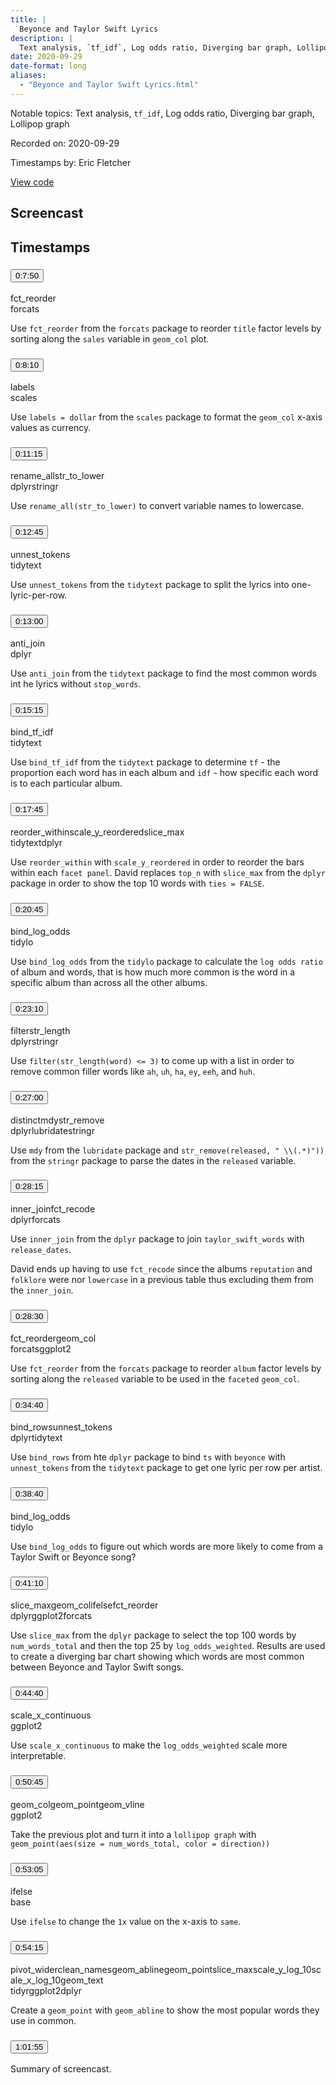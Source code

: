 ```yaml
---
title: |
  Beyonce and Taylor Swift Lyrics
description: |
  Text analysis, `tf_idf`, Log odds ratio, Diverging bar graph, Lollipop graph
date: 2020-09-29
date-format: long
aliases:
  - "Beyonce and Taylor Swift Lyrics.html"
---
```


Notable topics: Text analysis, `tf_idf`, Log odds ratio, Diverging bar graph, Lollipop graph

Recorded on: 2020-09-29

Timestamps by: Eric Fletcher

[View code](https://github.com/dgrtwo/data-screencasts/blob/master/2020_09_29_taylor_swift_beyonce.Rmd)

## Screencast

<div id="yt-player" data-video-id="vYbDyfv_v4Q"></div>

## Timestamps

```{=html}
<div id="topics">
  <div class="topic">
    <h3 id="ts-470">
      <button class="btn btn-link btn-timestamp" onClick="playerSkipToTimestamp(470, this)">0:7:50</button>
    </h3>
    <div class="topic_badges"><div><span class="badge-functions badge bg-info">fct_reorder</span></div><div><span class="badge-packages badge bg-primary">forcats</span></div></div>
    <div class="topic_description">
      <p>Use <code>fct_reorder</code> from the <code>forcats</code> package to reorder <code>title</code> factor levels by sorting along the <code>sales</code> variable in <code>geom_col</code> plot.</p>

    </div>
  </div>
  <div class="topic">
    <h3 id="ts-490">
      <button class="btn btn-link btn-timestamp" onClick="playerSkipToTimestamp(490, this)">0:8:10</button>
    </h3>
    <div class="topic_badges"><div><span class="badge-functions badge bg-info">labels</span></div><div><span class="badge-packages badge bg-primary">scales</span></div></div>
    <div class="topic_description">
      <p>Use <code>labels = dollar</code> from the <code>scales</code> package to format the <code>geom_col</code> x-axis values as currency.</p>

    </div>
  </div>
  <div class="topic">
    <h3 id="ts-675">
      <button class="btn btn-link btn-timestamp" onClick="playerSkipToTimestamp(675, this)">0:11:15</button>
    </h3>
    <div class="topic_badges"><div><span class="badge-functions badge bg-info">rename_all</span><span class="badge-functions badge bg-info">str_to_lower</span></div><div><span class="badge-packages badge bg-primary">dplyr</span><span class="badge-packages badge bg-primary">stringr</span></div></div>
    <div class="topic_description">
      <p>Use <code>rename_all(str_to_lower)</code> to convert variable names to lowercase.</p>

    </div>
  </div>
  <div class="topic">
    <h3 id="ts-765">
      <button class="btn btn-link btn-timestamp" onClick="playerSkipToTimestamp(765, this)">0:12:45</button>
    </h3>
    <div class="topic_badges"><div><span class="badge-functions badge bg-info">unnest_tokens</span></div><div><span class="badge-packages badge bg-primary">tidytext</span></div></div>
    <div class="topic_description">
      <p>Use <code>unnest_tokens</code> from the <code>tidytext</code> package to split the lyrics into one-lyric-per-row.</p>

    </div>
  </div>
  <div class="topic">
    <h3 id="ts-780">
      <button class="btn btn-link btn-timestamp" onClick="playerSkipToTimestamp(780, this)">0:13:00</button>
    </h3>
    <div class="topic_badges"><div><span class="badge-functions badge bg-info">anti_join</span></div><div><span class="badge-packages badge bg-primary">dplyr</span></div></div>
    <div class="topic_description">
      <p>Use <code>anti_join</code> from the <code>tidytext</code> package to find the most common words int he lyrics without <code>stop_words</code>.</p>

    </div>
  </div>
  <div class="topic">
    <h3 id="ts-915">
      <button class="btn btn-link btn-timestamp" onClick="playerSkipToTimestamp(915, this)">0:15:15</button>
    </h3>
    <div class="topic_badges"><div><span class="badge-functions badge bg-info">bind_tf_idf</span></div><div><span class="badge-packages badge bg-primary">tidytext</span></div></div>
    <div class="topic_description">
      <p>Use <code>bind_tf_idf</code> from the <code>tidytext</code> package to determine <code>tf</code> - the proportion each word has in each album and <code>idf</code> - how specific each word is to each particular album.</p>

    </div>
  </div>
  <div class="topic">
    <h3 id="ts-1065">
      <button class="btn btn-link btn-timestamp" onClick="playerSkipToTimestamp(1065, this)">0:17:45</button>
    </h3>
    <div class="topic_badges"><div><span class="badge-functions badge bg-info">reorder_within</span><span class="badge-functions badge bg-info">scale_y_reordered</span><span class="badge-functions badge bg-info">slice_max</span></div><div><span class="badge-packages badge bg-primary">tidytext</span><span class="badge-packages badge bg-primary">dplyr</span></div></div>
    <div class="topic_description">
      <p>Use <code>reorder_within</code> with <code>scale_y_reordered</code> in order to reorder the bars within each <code>facet panel</code>. David replaces <code>top_n</code> with <code>slice_max</code> from the <code>dplyr</code> package in order to show the top 10 words with <code>ties = FALSE</code>.</p>

    </div>
  </div>
  <div class="topic">
    <h3 id="ts-1245">
      <button class="btn btn-link btn-timestamp" onClick="playerSkipToTimestamp(1245, this)">0:20:45</button>
    </h3>
    <div class="topic_badges"><div><span class="badge-functions badge bg-info">bind_log_odds</span></div><div><span class="badge-packages badge bg-primary">tidylo</span></div></div>
    <div class="topic_description">
      <p>Use <code>bind_log_odds</code> from the <code>tidylo</code> package to calculate the <code>log odds ratio</code> of album and words, that is how much more common is the word in a specific album than across all the other albums.</p>

    </div>
  </div>
  <div class="topic">
    <h3 id="ts-1390">
      <button class="btn btn-link btn-timestamp" onClick="playerSkipToTimestamp(1390, this)">0:23:10</button>
    </h3>
    <div class="topic_badges"><div><span class="badge-functions badge bg-info">filter</span><span class="badge-functions badge bg-info">str_length</span></div><div><span class="badge-packages badge bg-primary">dplyr</span><span class="badge-packages badge bg-primary">stringr</span></div></div>
    <div class="topic_description">
      <p>Use <code>filter(str_length(word) &lt;= 3)</code> to come up with a list in order to remove common filler words like <code>ah</code>, <code>uh</code>, <code>ha</code>, <code>ey</code>, <code>eeh</code>, and <code>huh</code>.</p>

    </div>
  </div>
  <div class="topic">
    <h3 id="ts-1620">
      <button class="btn btn-link btn-timestamp" onClick="playerSkipToTimestamp(1620, this)">0:27:00</button>
    </h3>
    <div class="topic_badges"><div><span class="badge-functions badge bg-info">distinct</span><span class="badge-functions badge bg-info">mdy</span><span class="badge-functions badge bg-info">str_remove</span></div><div><span class="badge-packages badge bg-primary">dplyr</span><span class="badge-packages badge bg-primary">lubridate</span><span class="badge-packages badge bg-primary">stringr</span></div></div>
    <div class="topic_description">
      <p>Use <code>mdy</code> from the <code>lubridate</code> package and <code>str_remove(released, &quot; \\(.*)&quot;))</code> from the <code>stringr</code> package to parse the dates in the <code>released</code> variable.</p>

    </div>
  </div>
  <div class="topic">
    <h3 id="ts-1695">
      <button class="btn btn-link btn-timestamp" onClick="playerSkipToTimestamp(1695, this)">0:28:15</button>
    </h3>
    <div class="topic_badges"><div><span class="badge-functions badge bg-info">inner_join</span><span class="badge-functions badge bg-info">fct_recode</span></div><div><span class="badge-packages badge bg-primary">dplyr</span><span class="badge-packages badge bg-primary">forcats</span></div></div>
    <div class="topic_description">
      <p>Use <code>inner_join</code> from the <code>dplyr</code> package to join <code>taylor_swift_words</code> with <code>release_dates</code>.</p>
<p>David ends up having to use <code>fct_recode</code> since the albums <code>reputation</code> and <code>folklore</code> were nor <code>lowercase</code> in a previous table thus excluding them from the <code>inner_join</code>.</p>

    </div>
  </div>
  <div class="topic">
    <h3 id="ts-1710">
      <button class="btn btn-link btn-timestamp" onClick="playerSkipToTimestamp(1710, this)">0:28:30</button>
    </h3>
    <div class="topic_badges"><div><span class="badge-functions badge bg-info">fct_reorder</span><span class="badge-functions badge bg-info">geom_col</span></div><div><span class="badge-packages badge bg-primary">forcats</span><span class="badge-packages badge bg-primary">ggplot2</span></div></div>
    <div class="topic_description">
      <p>Use <code>fct_reorder</code> from the <code>forcats</code> package to reorder <code>album</code> factor levels by sorting along the <code>released</code> variable to be used in the <code>faceted</code> <code>geom_col</code>.</p>

    </div>
  </div>
  <div class="topic">
    <h3 id="ts-2080">
      <button class="btn btn-link btn-timestamp" onClick="playerSkipToTimestamp(2080, this)">0:34:40</button>
    </h3>
    <div class="topic_badges"><div><span class="badge-functions badge bg-info">bind_rows</span><span class="badge-functions badge bg-info">unnest_tokens</span></div><div><span class="badge-packages badge bg-primary">dplyr</span><span class="badge-packages badge bg-primary">tidytext</span></div></div>
    <div class="topic_description">
      <p>Use <code>bind_rows</code> from hte <code>dplyr</code> package to bind <code>ts</code> with <code>beyonce</code> with <code>unnest_tokens</code> from the <code>tidytext</code> package to get one lyric per row per artist.</p>

    </div>
  </div>
  <div class="topic">
    <h3 id="ts-2320">
      <button class="btn btn-link btn-timestamp" onClick="playerSkipToTimestamp(2320, this)">0:38:40</button>
    </h3>
    <div class="topic_badges"><div><span class="badge-functions badge bg-info">bind_log_odds</span></div><div><span class="badge-packages badge bg-primary">tidylo</span></div></div>
    <div class="topic_description">
      <p>Use <code>bind_log_odds</code> to figure out which words are more likely to come from a Taylor Swift or Beyonce song?</p>

    </div>
  </div>
  <div class="topic">
    <h3 id="ts-2470">
      <button class="btn btn-link btn-timestamp" onClick="playerSkipToTimestamp(2470, this)">0:41:10</button>
    </h3>
    <div class="topic_badges"><div><span class="badge-functions badge bg-info">slice_max</span><span class="badge-functions badge bg-info">geom_col</span><span class="badge-functions badge bg-info">ifelse</span><span class="badge-functions badge bg-info">fct_reorder</span></div><div><span class="badge-packages badge bg-primary">dplyr</span><span class="badge-packages badge bg-primary">ggplot2</span><span class="badge-packages badge bg-primary">forcats</span></div></div>
    <div class="topic_description">
      <p>Use <code>slice_max</code> from the <code>dplyr</code> package to select the top 100 words by <code>num_words_total</code> and then the top 25 by <code>log_odds_weighted</code>. Results are used to create a diverging bar chart showing which words are most common between Beyonce and Taylor Swift songs.</p>

    </div>
  </div>
  <div class="topic">
    <h3 id="ts-2680">
      <button class="btn btn-link btn-timestamp" onClick="playerSkipToTimestamp(2680, this)">0:44:40</button>
    </h3>
    <div class="topic_badges"><div><span class="badge-functions badge bg-info">scale_x_continuous</span></div><div><span class="badge-packages badge bg-primary">ggplot2</span></div></div>
    <div class="topic_description">
      <p>Use <code>scale_x_continuous</code> to make the <code>log_odds_weighted</code> scale more interpretable.</p>

    </div>
  </div>
  <div class="topic">
    <h3 id="ts-3045">
      <button class="btn btn-link btn-timestamp" onClick="playerSkipToTimestamp(3045, this)">0:50:45</button>
    </h3>
    <div class="topic_badges"><div><span class="badge-functions badge bg-info">geom_col</span><span class="badge-functions badge bg-info">geom_point</span><span class="badge-functions badge bg-info">geom_vline</span></div><div><span class="badge-packages badge bg-primary">ggplot2</span></div></div>
    <div class="topic_description">
      <p>Take the previous plot and turn it into a <code>lollipop graph</code> with <code>geom_point(aes(size = num_words_total, color = direction))</code></p>

    </div>
  </div>
  <div class="topic">
    <h3 id="ts-3185">
      <button class="btn btn-link btn-timestamp" onClick="playerSkipToTimestamp(3185, this)">0:53:05</button>
    </h3>
    <div class="topic_badges"><div><span class="badge-functions badge bg-info">ifelse</span></div><div><span class="badge-packages badge bg-primary">base</span></div></div>
    <div class="topic_description">
      <p>Use <code>ifelse</code> to change the <code>1x</code> value on the x-axis to <code>same</code>.</p>

    </div>
  </div>
  <div class="topic">
    <h3 id="ts-3255">
      <button class="btn btn-link btn-timestamp" onClick="playerSkipToTimestamp(3255, this)">0:54:15</button>
    </h3>
    <div class="topic_badges"><div><span class="badge-functions badge bg-info">pivot_wider</span><span class="badge-functions badge bg-info">clean_names</span><span class="badge-functions badge bg-info">geom_abline</span><span class="badge-functions badge bg-info">geom_point</span><span class="badge-functions badge bg-info">slice_max</span><span class="badge-functions badge bg-info">scale_y_log_10</span><span class="badge-functions badge bg-info">scale_x_log_10</span><span class="badge-functions badge bg-info">geom_text</span></div><div><span class="badge-packages badge bg-primary">tidyr</span><span class="badge-packages badge bg-primary">ggplot2</span><span class="badge-packages badge bg-primary">dplyr</span></div></div>
    <div class="topic_description">
      <p>Create a <code>geom_point</code> with <code>geom_abline</code> to show the most popular words they use in common.</p>

    </div>
  </div>
  <div class="topic">
    <h3 id="ts-3715">
      <button class="btn btn-link btn-timestamp" onClick="playerSkipToTimestamp(3715, this)">1:01:55</button>
    </h3>
    <div class="topic_badges"><div></div><div></div></div>
    <div class="topic_description">
      <p>Summary of screencast.</p>

    </div>
  </div>
</div>
```
     
<script>
// 2. This code loads the IFrame Player API code asynchronously.
var tag = document.createElement("script");

tag.src = "https://www.youtube.com/iframe_api";
var firstScriptTag = document.getElementsByTagName("script")[0];
firstScriptTag.parentNode.insertBefore(tag, firstScriptTag);

// 3. This function creates an <iframe> (and YouTube player)
//    after the API code downloads.
var videoId = document.getElementById("yt-player").dataset.videoId;
var player;
function onYouTubeIframeAPIReady() {
  player = new YT.Player("yt-player", {
    height: "486",
    width: "864",
    videoId: videoId,
    playerVars: {
      "playsinline": 1
    },
    events: {
      onStateChange: function(event) {
        if (event.data == YT.PlayerState.PLAYING) {
          followTimestamps()
        }
      }
    }
  });
}

function playerSkipToTimestamp(seconds, tsElement) {
  player.seekTo(seconds, true)
  tsElement.scrollIntoView()
  document.getElementById("screencast").scrollIntoView()
}

const timestamps = Array.from(document.querySelectorAll('.topic h3[id^="ts-"]'))
  .map(el => el.id.replace('ts-', ''))

function followTimestamps() {
  if (player.getPlayerState() !== 1) {
    return
  }
  const currentTime = `${Math.floor(player.getCurrentTime())}`
  if (timestamps.includes(currentTime)) {
    const el = document.getElementById(`ts-${currentTime}`)
    if (el) {
      el.scrollIntoView()
      document.getElementById("screencast").scrollIntoView()
    }
  }
  setTimeout(followTimestamps, 1000)
}
</script>
